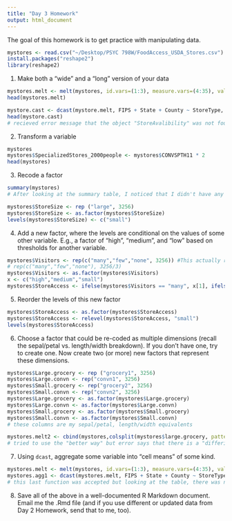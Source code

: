 ```yaml
---
title: "Day 3 Homework"
output: html_document
---
```


The goal of this homework is to get practice with manipulating data.

```r
mystores <- read.csv("~/Desktop/PSYC 798W/FoodAccess_USDA_Stores.csv")
install.packages("reshape2")
library(reshape2)
```


1. Make both a "wide" and a "long" version of your data
```r
mystores.melt <- melt(mystores, id.vars=(1:3), measure.vars=(4:35), value.name = "StoreAvalibility", variable.name = "StoreType") #could also change numbers to column names
head(mystores.melt) 

mystore.cast <- dcast(mystore.melt, FIPS + State + County ~ StoreType, value.var = StoreAvalibility)
head(mystore.cast)
# recieved error message that the object "StoreAvalibility" was not found, however I thought this was the column that now had the values 
```

2. Transform a variable

```r
mystores
mystores$SpecializedStores_2000people <- mystores$CONVSPTH11 * 2
head(mystores)
```

3. Recode a factor

```r
summary(mystores)
# After looking at the summary table, I noticed that I didn't have any factors in the original dataset. I created a new factor and then recoded it.

mystores$StoreSize <- rep ("large", 3256)
mystores$StoreSize <- as.factor(mystores$StoreSize)
levels(mystores$StoreSize) <- c("small") 
```


4. Add a new factor, where the levels are conditional on the values of some other variable. E.g., a factor of "high", "medium", and "low" based on thresholds for another variable.

```r
mystores$Visitors <- rep(c("many","few","none", 3256)) #This actually resulted in 3256 being considered as a level name. However without the number, it did not repeat the variable names
# rep(c("many","few","none"), 3256/3)
mystores$Visitors <- as.factor(mystores$Visitors)
x <- c("high","medium","small")
mystores$StoreAccess <- ifelse(mystores$Visitors == "many", x[1], ifelse(mystores$Visitors == "few", x[2], ifelse(mystores$Visitors == "none", x[3], NA)))
```

5. Reorder the levels of this new factor

```r
mystores$StoreAccess <- as.factor(mystores$StoreAccess)
mystores$StoreAccess <- relevel(mystores$StoreAccess, "small")
levels(mystores$StoreAccess)
```

6. Choose a factor that could be re-coded as multiple dimensions (recall the sepal/petal vs. length/width breakdown). If you don't have one, try to create one.  Now create two (or more) new factors that represent these dimensions.

```r
mystores$Large.grocery <- rep ("grocery1", 3256)
mystores$Large.convn <- rep("convn1", 3256)
mystores$Small.grocery <- rep("grocery2", 3256)
mystores$Small.convn <- rep("convn2", 3256)
mystores$Large.grocery <- as.factor(mystores$Large.grocery)
mystores$Large.convn <- as.factor(mystores$Large.convn)
mystores$Small.grocery <- as.factor(mystores$Small.grocery)
mystores$Small.convn <- as.factor(mystores$Small.convn)
# these columns are my sepal/petal, length/width equivalents

mystores.melt2 <- cbind(mystores,colsplit(mystores$large.grocery, pattern = "\\.", names = c("StoreSize2", "StoreType2")))
# tried to use the "better way" but error says that there is a "differing number of rows."" I think I am missing a step pre-melting 
```


7. Using `dcast`, aggregate some variable into "cell means" of some kind.

```r
mystores.melt <- melt(mystores, id.vars=(1:3), measure.vars=(4:35), value.name = "StoreAvalibility", variable.name = "StoreType")
mystores.agg1 <- dcast(mystores.melt, FIPS + State + County ~ StoreType, value.var = "StoreAvalibility", fun.aggregate = mean)
# this last function was accepted but looking at the table, there was no difference/change in store avalibility
```


8.  Save all of the above in a well-documented R Markdown document.  Email me the .Rmd file (and if you use different or updated data from Day 2 Homework, send that to me, too).
